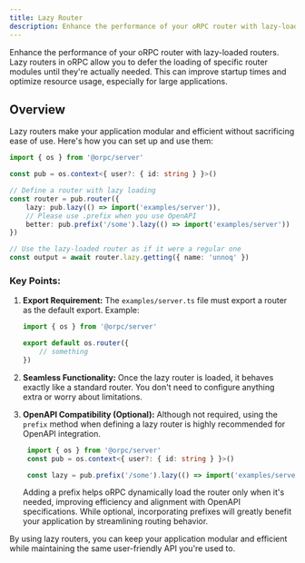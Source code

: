 ```yaml
---
title: Lazy Router
description: Enhance the performance of your oRPC router with lazy-loaded routers.
---
```


Enhance the performance of your oRPC router with lazy-loaded routers.
Lazy routers in oRPC allow you to defer the loading of specific router modules until they're actually needed. 
This can improve startup times and optimize resource usage, especially for large applications.


## Overview 

Lazy routers make your application modular and efficient without sacrificing ease of use. 
Here's how you can set up and use them:

```typescript twoslash
import { os } from '@orpc/server'

const pub = os.context<{ user?: { id: string } }>()

// Define a router with lazy loading
const router = pub.router({
    lazy: pub.lazy(() => import('examples/server')),
    // Please use .prefix when you use OpenAPI
    better: pub.prefix('/some').lazy(() => import('examples/server'))
})

// Use the lazy-loaded router as if it were a regular one
const output = await router.lazy.getting({ name: 'unnoq' })
```

### Key Points:
1. **Export Requirement:**
   The `examples/server.ts` file must export a router as the default export. Example:  
   ```ts twoslash
   import { os } from '@orpc/server'

   export default os.router({
       // something
   })
   ```

2. **Seamless Functionality:**
   Once the lazy router is loaded, it behaves exactly like a standard router. You don't need to configure anything extra or worry about limitations.

3. **OpenAPI Compatibility (Optional):**
   Although not required, using the `prefix` method when defining a lazy router is highly recommended for OpenAPI integration.

   ```ts twoslash
    import { os } from '@orpc/server'
    const pub = os.context<{ user?: { id: string } }>()

    const lazy = pub.prefix('/some').lazy(() => import('examples/server'))
    ```

    Adding a prefix helps oRPC dynamically load the router only when it's needed, 
    improving efficiency and alignment with OpenAPI specifications. While optional, 
    incorporating prefixes will greatly benefit your application by streamlining routing behavior.

By using lazy routers, you can keep your application modular and efficient while maintaining the same user-friendly API you're used to.